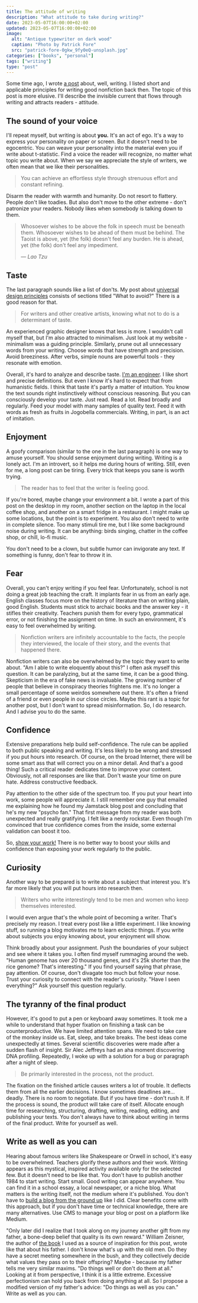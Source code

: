 ```yaml
---
title: The attitude of writing
description: "What attitude to take during writing?"
date: 2023-05-07T16:00:00+02:00
updated: 2023-05-07T16:00:00+02:00
image:
  alt: "Antique typewriter on dark wood"
  caption: "Photo by Patrick Fore"
  src: "patrick-fore-0gkw_9fy0eQ-unsplash.jpg"
categories: ["books", "personal"]
tags: ["writing"]
type: "post"
---
```


Some time ago, I wrote [a post](/blog/the-craft-of-writing/) about, well, writing. I listed short and applicable principles for writing good nonfiction back then. The topic of this post is more elusive. I'll describe the invisible current that flows through writing and attracts readers - attitude.

## The sound of your voice

I'll repeat myself, but writing is about **you.** It's an act of ego. It's a way to express your personality on paper or screen. But it doesn't need to be egocentric. You can weave your personality into the material even you if write about t-statistic. Find a voice the reader will recognize, no matter what topic you write about. When we say we appreciate the style of writers, we often mean that we like their personalities.

> You can achieve an effortless style through strenuous effort and constant refining.

Disarm the reader with warmth and humanity. Do not resort to flattery. People don't like toadies. But also don't move to the other extreme - don't patronize your readers. Nobody likes when somebody is talking down to them.

> Whosoever wishes to be above the folk in speech must be beneath them. Whosoever wishes to be ahead of them must be behind. The Taoist is above, yet (the folk) doesn't feel any burden. He is ahead, yet (the folk) don't feel any impediment.
>
> &mdash; <cite>Lao Tzu</cite>

## Taste

The last paragraph sounds like a list of don'ts. My post about [universal design principles](/blog/stylish-design-principles-with-a-nasty-acronym/) consists of sections titled "What to avoid?" There is a good reason for that.

> For writers and other creative artists, knowing what not to do is a determinant of taste.

An experienced graphic designer knows that less is more. I wouldn't call myself that, but I'm also attracted to minimalism. Just look at my website - minimalism was a guiding principle. Similarly, prune out all unnecessary words from your writing. Choose words that have strength and precision. Avoid breeziness. After verbs, simple nouns are powerful tools - they resonate with emotion.

Overall, it's hard to analyze and describe taste. [I'm an engineer](/about/). I like short and precise definitions. But even I know it's hard to expect that from humanistic fields. I think that taste it's partly a matter of intuition. You know the text sounds right instinctively without conscious reasoning. But you can consciously develop your taste. Just read. Read a lot. Read broadly and regularly. Feed your model with many samples of quality text. Feed it with words as fresh as fruits in Jogobella commercials. Writing, in part, is an act of imitation.

## Enjoyment

A goofy comparison (similar to the one in the last paragraph) is one way to amuse yourself. You should sense enjoyment during writing. Writing is a lonely act. I'm an introvert, so it helps me during hours of writing. Still, even for me, a long post can be tiring. Every trick that keeps you sane is worth trying.

> The reader has to feel that the writer is feeling good.

If you're bored, maybe change your environment a bit. I wrote a part of this post on the desktop in my room, another section on the laptop in the local coffee shop, and another on a smart fridge in a restaurant. I might make up some locations, but the point is to experiment. You also don't need to write in complete silence. Too many stimuli tire me, but I like some background noise during writing. It can be anything: birds singing, chatter in the coffee shop, or chill, lo-fi music.

You don't need to be a clown, but subtle humor can invigorate any text. If something is funny, don't fear to throw it in.

## Fear

Overall, you can't enjoy writing if you feel fear. Unfortunately, school is not doing a great job teaching the craft. It implants fear in us from an early age. English classes focus more on the history of literature than on writing plain, good English. Students must stick to archaic books and the answer key - it stifles their creativity. Teachers punish them for every typo, grammatical error, or not finishing the assignment on time. In such an environment, it's easy to feel overwhelmed by writing.

> Nonfiction writers are infinitely accountable to the facts, the people they interviewed, the locale of their story, and the events that happened there.

Nonfiction writers can also be overwhelmed by the topic they want to write about. "Am I able to write eloquently about this?" I often ask myself this question. It can be paralyzing, but at the same time, it can be a good thing. Skepticism in the era of fake news is invaluable. The growing number of people that believe in conspiracy theories frightens me. It's no longer a small percentage of some weirdos somewhere out there. It's often a friend of a friend or even people in our close circles. Maybe this rant is a topic for another post, but I don't want to spread misinformation. So, I do research. And I advise you to do the same.

## Confidence

Extensive preparations help build self-confidence. The rule can be applied to both public speaking and writing. It's less likely to be wrong and stressed if you put hours into research. Of course, on the broad Internet, there will be some smart ass that will correct you on a minor detail. And that's a good thing! Such a critical reader dedicates time to improve your content. Obviously, not all responses are like that. Don't waste your time on pure hate. Address constructive feedback.

Pay attention to the other side of the spectrum too. If you put your heart into work, some people will appreciate it. I still remember one guy that emailed me explaining how he found my Jamstack blog post and concluding that he's my new "psycho fan." That first message from my reader was both unexpected and really gratifying. I felt like a nerdy rockstar. Even though I'm convinced that true confidence comes from the inside, some external validation can boost it too.

So, [show your work!](https://austinkleon.com/show-your-work/) There is no better way to boost your skills and confidence than exposing your work regularly to the public.

## Curiosity

Another way to be prepared is to write about a subject that interest you. It's far more likely that you will put hours into research then.

> Writers who write interestingly tend to be men and women who keep themselves interested.

I would even argue that's the whole point of becoming a writer. That's precisely my reason. I treat every post like a little experiment. I like knowing stuff, so running a blog motivates me to learn eclectic things. If you write about subjects you enjoy knowing about, your enjoyment will show.

Think broadly about your assignment. Push the boundaries of your subject and see where it takes you. I often find myself rummaging around the web. "Human genome has over 20 thousand genes, and it's 25k shorter than the rice genome? That's interesting." If you find yourself saying that phrase, pay attention. Of course, don't divagate too much but follow your nose. Trust your curiosity to connect with the reader's curiosity. "Have I seen everything?" Ask yourself this question regularly.

## The tyranny of the final product

However, it's good to put a pen or keyboard away sometimes. It took me a while to understand that hyper fixation on finishing a task can be counterproductive. We have limited attention spans. We need to take care of the monkey inside us. Eat, sleep, and take breaks. The best ideas come unexpectedly at times. Several scientific discoveries were made after a sudden flash of insight. Sir Alec Jeffreys had an aha moment discovering DNA profiling. Repeatedly, I woke up with a solution for a bug or paragraph after a night of sleep.

> Be primarily interested in the process, not the product.

The fixation on the finished article causes writers a lot of trouble. It deflects them from all the earlier decisions. I know sometimes deadlines are…deadly. There is no room to negotiate. But if you have time - don't rush it. If the process is sound, the product will take care of itself. Allocate enough time for researching, structuring, drafting, writing, reading, editing, and publishing your texts. You don't always have to think about writing in terms of the final product. Write for yourself as well.

## Write as well as you can

Hearing about famous writers like Shakespeare or Orwell in school, it's easy to be overwhelmed. Teachers glorify these authors and their work. Writing appears as this mystical, inspired activity available only for the selected few. But it doesn't need to be like that. You don't have to publish another 1984 to start writing. Start small. Good writing can appear anywhere. You can find it in a school essay, a local newspaper, or a niche blog. What matters is the writing itself, not the medium where it's published. You don't have to [build a blog from the ground up](/portfolio/gorzelinski/) like I did. Clear benefits come with this approach, but if you don't have time or technical knowledge, there are many alternatives. Use CMS to manage your blog or post on a platform like Medium.

"Only later did I realize that I took along on my journey another gift from my father, a bone-deep belief that quality is its own reward." William Zeisner, the author of [the book](https://www.goodreads.com/en/book/show/53343) I used as a source of inspiration for this post, wrote like that about his father. I don't know what's up with the old men. Do they have a secret meeting somewhere in the bush, and they collectively decide what values they pass on to their offspring? Maybe - because my father tells me very similar maxims. "Do things well or don't do them at all." Looking at it from perspective, I think it is a little extreme. Excessive perfectionism can hold you back from doing anything at all. So I propose a modified version of my father's advice: "Do things as well as you can." Write as well as you can.
